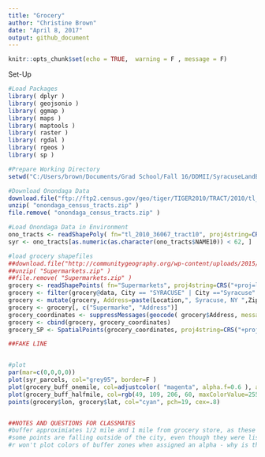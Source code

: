 ```yaml
---
title: "Grocery"
author: "Christine Brown"
date: "April 8, 2017"
output: github_document
---
```


```r
knitr::opts_chunk$set(echo = TRUE,  warning = F , message = F)
```
Set-Up
```r
#Load Packages
library( dplyr )
library( geojsonio )
library( ggmap )
library( maps )
library( maptools )
library( raster )
library( rgdal )
library( rgeos )
library( sp )

#Prepare Working Directory
setwd("C:/Users/brown/Documents/Grad School/Fall 16/DDMII/SyracuseLandBank/Grocery")

```


```r

#Download Onondaga Data
download.file("ftp://ftp2.census.gov/geo/tiger/TIGER2010/TRACT/2010/tl_2010_36067_tract10.zip", "onondaga_census_tracts.zip" )
unzip( "onondaga_census_tracts.zip" )
file.remove( "onondaga_census_tracts.zip" )

#Load Onondaga Data in Environment
ono_tracts <- readShapePoly( fn="tl_2010_36067_tract10", proj4string=CRS("+proj=longlat +datum=WGS84") )
syr <- ono_tracts[as.numeric(as.character(ono_tracts$NAME10)) < 62, ]

#load grocery shapefiles
##download.file("http://communitygeography.org/wp-content/uploads/2015/08/Supermarkets.shp_.zip", "Supermarkets.zip" )
##unzip( "Supermarkets.zip" )
##file.remove( "Supermarkets.zip" )
grocery <- readShapePoints( fn="Supermarkets", proj4string=CRS("+proj=longlat +datum=WGS84") )
grocery <- filter(grocery@data, City == "SYRACUSE" | City =="Syracuse" )
grocery <- mutate(grocery, Address=paste(Location,", Syracuse, NY ",ZipCode))
grocery <- grocery[, c("Supermarke", "Address")]
grocery_coordinates <- suppressMessages(geocode( grocery$Address, messaging=F ))
grocery <- cbind(grocery, grocery_coordinates)
grocery_SP <- SpatialPoints(grocery_coordinates, proj4string=CRS("+proj=longlat +datum=WGS84") )

##FAKE LINE


#plot
par(mar=c(0,0,0,0))
plot(syr_parcels, col="grey95", border=F )
plot(grocery_buff_onemile, col=adjustcolor( "magenta", alpha.f=0.6 ), add=T, border=T)
plot(grocery_buff_halfmile, col=rgb(49, 109, 206, 60, maxColorValue=255), add=T, border=T)
points(grocery$lon, grocery$lat, col="cyan", pch=19, cex=.8)


##NOTES AND QUESTIONS FOR CLASSMATES
#buffer approximiates 1/2 mile and 1 mile from grocery store, as these are the measures used to identify food deserts.  i think someone figured out how to get the distances exact - we should apply that here before moving forward.
#some points are falling outside of the city, even though they were listed with Syracuse addresses.  this is a data entry issue (by whoever posted from community geography). should we manually identify and eliminate those outside the bounds?
#r won't plot colors of buffer zones when assigned an alpha - why is that?

```